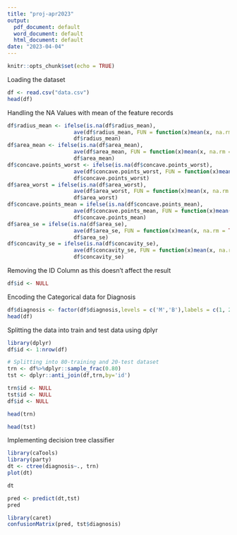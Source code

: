 ---
title: "proj-apr2023"
output:
  pdf_document: default
  word_document: default
  html_document: default
date: "2023-04-04"
---

```{r setup, include=FALSE}
knitr::opts_chunk$set(echo = TRUE)
```

Loading the dataset
```{r}
df <- read.csv("data.csv")
head(df)
```

Handling the NA Values with mean of the feature records
```{r}
df$radius_mean <- ifelse(is.na(df$radius_mean),
                     ave(df$radius_mean, FUN = function(x)mean(x, na.rm = TRUE)),
                     df$radius_mean)
df$area_mean <- ifelse(is.na(df$area_mean),
                     ave(df$area_mean, FUN = function(x)mean(x, na.rm = TRUE)),
                     df$area_mean)
df$concave.points_worst <- ifelse(is.na(df$concave.points_worst),
                     ave(df$concave.points_worst, FUN = function(x)mean(x, na.rm = TRUE)),
                     df$concave.points_worst)
df$area_worst = ifelse(is.na(df$area_worst),
                     ave(df$area_worst, FUN = function(x)mean(x, na.rm = TRUE)),
                     df$area_worst)
df$concave.points_mean = ifelse(is.na(df$concave.points_mean),
                     ave(df$concave.points_mean, FUN = function(x)mean(x, na.rm = TRUE)),
                     df$concave.points_mean)
df$area_se = ifelse(is.na(df$area_se),
                     ave(df$area_se, FUN = function(x)mean(x, na.rm = TRUE)),
                     df$area_se)
df$concavity_se = ifelse(is.na(df$concavity_se),
                     ave(df$concavity_se, FUN = function(x)mean(x, na.rm = TRUE)),
                     df$concavity_se)
```

Removing the ID Column as this doesn't affect the result
```{r}
df$id <- NULL
```

Encoding the Categorical data for Diagnosis
```{r}
df$diagnosis <- factor(df$diagnosis,levels = c('M','B'),labels = c(1, 2))
head(df)
```

Splitting the data into train and test data using dplyr
```{r}
library(dplyr)
df$id <- 1:nrow(df)

# Splitting into 80-training and 20-test dataset
trn <- df%>%dplyr::sample_frac(0.80)
tst <- dplyr::anti_join(df,trn,by='id')

trn$id <- NULL
tst$id <- NULL
df$id <- NULL
```
```{r}
head(trn)
```
```{r}
head(tst)
```

Implementing decision tree classifier
```{r}
library(caTools)
library(party)
dt <- ctree(diagnosis~., trn)
plot(dt)
```
```{r}
dt
```
```{r}
pred <- predict(dt,tst)
pred
```
```{r}
library(caret)
confusionMatrix(pred, tst$diagnosis)
```
